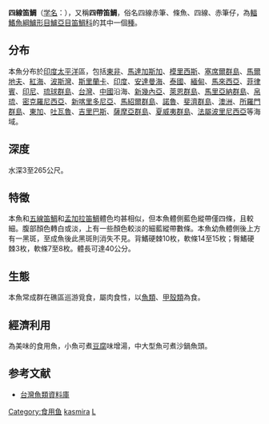 {{Speciesbox
| name = 四線笛鯛
| image = Lutjanus kasmira.jpg
| image_width = 250px
| status = NE
| status_system = iucn3.1
| genus = Lutjanus
| species = kasmira
| authority = [[Forsskål|Forsskål]], [[1775年|1775]]
| synonyms = *''Sciaena kasmira. Forsskål, 1775''
*''Mesoprion etaape''<br /><small>Lesson, 1831</small>
*''Perca lineata''<br /><small>Forsskål, 1775</small>
}}
'''四線笛鯛'''（[[学名|学名]]：{{lang|la|''Lutjanus kasmira''}}），又稱'''四帶笛鯛'''，俗名四線赤筆、條魚、四線、赤筆仔，為[[輻鰭魚綱|輻鰭魚綱]][[鱸形目|鱸形目]][[鱸亞目|鱸亞目]][[笛鯛科|笛鯛科]]的其中一個[[種|種]]。

==分布==
本魚分布於[[印度|印度]][[太平洋|太平洋]]區，包括[[東非|東非]]、[[馬達加斯加|馬達加斯加]]、[[模里西斯|模里西斯]]、[[塞席爾群島|塞席爾群島]]、[[馬爾地夫|馬爾地夫]]、[[紅海|紅海]]、[[波斯灣|波斯灣]]、[[斯里蘭卡|斯里蘭卡]]、[[印度|印度]]、[[安達曼海|安達曼海]]、[[泰國|泰國]]、[[緬甸|緬甸]]、[[馬來西亞|馬來西亞]]、[[菲律賓|菲律賓]]、[[印尼|印尼]]、[[琉球群島|琉球群島]]、[[台灣|台灣]]、[[中國|中國]]沿海、[[新幾內亞|新幾內亞]]、[[萊恩群島|萊恩群島]]、[[馬里亞納群島|馬里亞納群島]]、[[帛琉|帛琉]]、[[密克羅尼西亞|密克羅尼西亞]]、[[新喀里多尼亞|新喀里多尼亞]]、[[馬紹爾群島|馬紹爾群島]]、[[諾魯|諾魯]]、[[斐濟群島|斐濟群島]]、[[澳洲|澳洲]]、[[所羅門群島|所羅門群島]]、[[東加|東加]]、[[吐瓦魯|吐瓦魯]]、[[吉里巴斯|吉里巴斯]]、[[薩摩亞群島|薩摩亞群島]]、[[夏威夷群島|夏威夷群島]]、[[法屬波里尼西亞|法屬波里尼西亞]]等海域。

==深度==
水深3至265公尺。

==特徵==
本魚和[[五線笛鯛|五線笛鯛]]和[[孟加拉笛鯛|孟加拉笛鯛]]體色均甚相似，但本魚體側藍色縱帶僅四條，且較細。腹部顏色轉白或淡，上有一些顏色較淡的細藍縱帶數條。本魚幼魚體側後上方有一黑斑，至成魚後此黑斑則消失不見。背鰭硬棘10枚，軟條14至15枚；臀鰭硬棘3枚，軟條7至8枚。體長可達40公分。

==生態==
本魚常成群在礁區巡游覓食，屬肉食性，以[[魚類|魚類]]、[[甲殼類|甲殼類]]為食。

==經濟利用==
為美味的食用魚，小魚可煮[[豆腐|豆腐]]味增湯，中大型魚可煮沙鍋魚頭。

==参考文献==
*[http://fishdb.sinica.edu.tw/ 台灣魚類資料庫]{{Wayback|url=http://fishdb.sinica.edu.tw/ |date=20160304193340 }}
{{Taxonbar|from=Q547572}}

[[Category:食用鱼|Category:食用鱼]]
[[Category:笛鯛屬|kasmira]]
[[Category:1775年描述的魚類|L]]